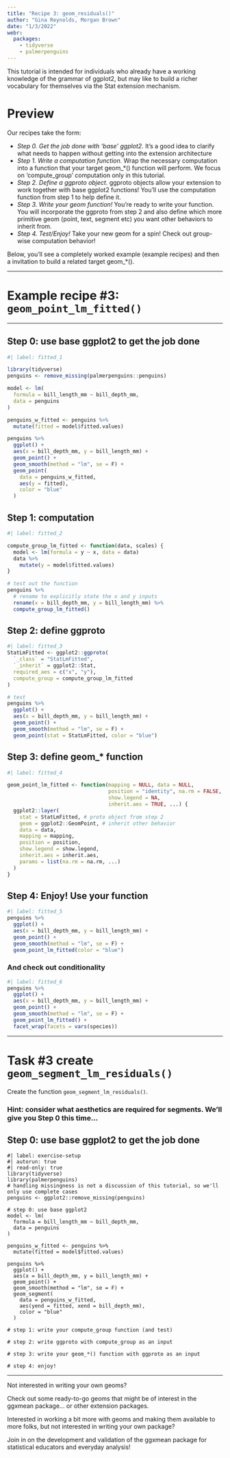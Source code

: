 ```yaml
---
title: "Recipe 3: geom_residuals()"
author: "Gina Reynolds, Morgan Brown"
date: "1/3/2022"
webr: 
  packages:
    - tidyverse
    - palmerpenguins
---
```





This tutorial is intended for individuals who already have a working knowledge of the grammar of ggplot2, but may like to build a richer vocabulary for themselves via the Stat extension mechanism.

# Preview

Our recipes take the form:

- *Step 0. Get the job done with 'base' ggplot2.* 
It's a good idea to clarify what needs to happen without getting into the extension architecture
- *Step 1. Write a computation function.* 
Wrap the necessary computation into a function that your target geom_*() function will perform. We focus on 'compute_group' computation only in this tutorial.
- *Step 2. Define a ggproto object.* 
ggproto objects allow your extension to work together with base ggplot2 functions!  You'll use the computation function from step 1 to help define it.  
- *Step 3. Write your geom function!* 
You're ready to write your function.  You will incorporate the ggproto from step 2 and also define which more primitive geom (point, text, segment etc) you want other behaviors to inherit from. 
- *Step 4. Test/Enjoy!*
Take your new geom for a spin! Check out group-wise computation behavior!

Below, you'll see a completely worked example (example recipes) and then a invitation to build a related target geom_*().




---

# Example recipe #3:  `geom_point_lm_fitted()`

---

## Step 0: use base ggplot2 to get the job done

```r
#| label: fitted_1

library(tidyverse)
penguins <- remove_missing(palmerpenguins::penguins)

model <- lm(
  formula = bill_length_mm ~ bill_depth_mm,
  data = penguins
)

penguins_w_fitted <- penguins %>%
  mutate(fitted = model$fitted.values)

penguins %>%
  ggplot() +
  aes(x = bill_depth_mm, y = bill_length_mm) +
  geom_point() +
  geom_smooth(method = "lm", se = F) +
  geom_point(
    data = penguins_w_fitted,
    aes(y = fitted),
    color = "blue"
  )
```


## Step 1: computation

```r
#| label: fitted_2

compute_group_lm_fitted <- function(data, scales) {
  model <- lm(formula = y ~ x, data = data)
  data %>%
    mutate(y = model$fitted.values)
}

# test out the function
penguins %>%
  # rename to explicitly state the x and y inputs
  rename(x = bill_depth_mm, y = bill_length_mm) %>%
  compute_group_lm_fitted()
```


## Step 2: define ggproto

```r
#| label: fitted_3
StatLmFitted <- ggplot2::ggproto(
  `_class` = "StatLmFitted",
  `_inherit` = ggplot2::Stat,
  required_aes = c("x", "y"),
  compute_group = compute_group_lm_fitted
)

# test
penguins %>%
  ggplot() +
  aes(x = bill_depth_mm, y = bill_length_mm) +
  geom_point() +
  geom_smooth(method = "lm", se = F) +
  geom_point(stat = StatLmFitted, color = "blue")
```


## Step 3: define geom_* function


```r
#| label: fitted_4

geom_point_lm_fitted <- function(mapping = NULL, data = NULL,
                                 position = "identity", na.rm = FALSE,
                                 show.legend = NA,
                                 inherit.aes = TRUE, ...) {
  ggplot2::layer(
    stat = StatLmFitted, # proto object from step 2
    geom = ggplot2::GeomPoint, # inherit other behavior
    data = data,
    mapping = mapping,
    position = position,
    show.legend = show.legend,
    inherit.aes = inherit.aes,
    params = list(na.rm = na.rm, ...)
  )
}
```

## Step 4: Enjoy! Use your function

```r
#| label: fitted_5
penguins %>%
  ggplot() +
  aes(x = bill_depth_mm, y = bill_length_mm) +
  geom_point() +
  geom_smooth(method = "lm", se = F) +
  geom_point_lm_fitted(color = "blue")
```

### And check out conditionality

```r
#| label: fitted_6
penguins %>%
  ggplot() +
  aes(x = bill_depth_mm, y = bill_length_mm) +
  geom_point() +
  geom_smooth(method = "lm", se = F) +
  geom_point_lm_fitted() +
  facet_wrap(facets = vars(species))
```

---

# Task #3 create `geom_segment_lm_residuals()`

Create the function `geom_segment_lm_residuals()`. 

### Hint: consider what aesthetics are required for segments.  We'll give you Step 0 this time...

## Step 0: use base ggplot2 to get the job done

```webr-r
#| label: exercise-setup
#| autorun: true
#| read-only: true
library(tidyverse)
library(palmerpenguins)
# handling missingness is not a discussion of this tutorial, so we'll only use complete cases
penguins <- ggplot2::remove_missing(penguins)

# step 0: use base ggplot2
model <- lm(
  formula = bill_length_mm ~ bill_depth_mm,
  data = penguins
)

penguins_w_fitted <- penguins %>%
  mutate(fitted = model$fitted.values)

penguins %>%
  ggplot() +
  aes(x = bill_depth_mm, y = bill_length_mm) +
  geom_point() +
  geom_smooth(method = "lm", se = F) +
  geom_segment(
    data = penguins_w_fitted,
    aes(yend = fitted, xend = bill_depth_mm),
    color = "blue"
  )
```

```webr-r
# step 1: write your compute_group function (and test)

# step 2: write ggproto with compute_group as an input

# step 3: write your geom_*() function with ggproto as an input

# step 4: enjoy!
```

---

Not interested in writing your own geoms?  

Check out some ready-to-go geoms that might be of interest in the ggxmean package... or other extension packages.

Interested in working a bit more with geoms and making them available to more folks, but not interested in writing your own package?

Join in on the development and validation of the ggxmean package for statistical educators and everyday analysis!

